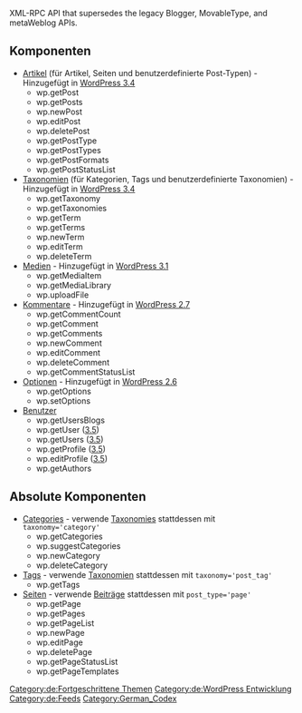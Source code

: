 {{Languages|
{{en|XML-RPC WordPress API}}
{{de|XML-RPC WordPress API}}
{{hr|XML-RPC WordPress API}}
{{zh-cn|XML-RPC WordPress API}}
}}

XML-RPC API that supersedes the legacy Blogger, MovableType, and metaWeblog APIs.

== Komponenten ==

* [[XML-RPC WordPress API/Posts|Artikel]] (für Artikel, Seiten und benutzerdefinierte Post-Typen) - Hinzugefügt in [[Version 3.4|WordPress 3.4]]
** wp.getPost
** wp.getPosts
** wp.newPost
** wp.editPost
** wp.deletePost
** wp.getPostType
** wp.getPostTypes
** wp.getPostFormats
** wp.getPostStatusList
* [[XML-RPC WordPress API/Taxonomies|Taxonomien]] (für Kategorien, Tags und benutzerdefinierte Taxonomien) - Hinzugefügt in [[Version 3.4|WordPress 3.4]]
** wp.getTaxonomy
** wp.getTaxonomies
** wp.getTerm
** wp.getTerms
** wp.newTerm
** wp.editTerm
** wp.deleteTerm
* [[XML-RPC WordPress API/Media|Medien]] - Hinzugefügt in [[Version 3.1|WordPress 3.1]]
** wp.getMediaItem
** wp.getMediaLibrary
** wp.uploadFile
* [[XML-RPC WordPress API/Comments|Kommentare]] - Hinzugefügt in [[Version 2.7|WordPress 2.7]]
** wp.getCommentCount
** wp.getComment
** wp.getComments
** wp.newComment
** wp.editComment
** wp.deleteComment
** wp.getCommentStatusList
* [[XML-RPC WordPress API/Options|Optionen]] - Hinzugefügt in [[Version 2.6|WordPress 2.6]]
** wp.getOptions
** wp.setOptions
* [[XML-RPC WordPress API/Users|Benutzer]]
** wp.getUsersBlogs
** wp.getUser ([[Version 3.5|3.5]])
** wp.getUsers ([[Version 3.5|3.5]])
** wp.getProfile ([[Version 3.5|3.5]])
** wp.editProfile ([[Version 3.5|3.5]])
** wp.getAuthors

== Absolute Komponenten ==

* [[XML-RPC WordPress API/Categories & Tags|Categories]] - verwende [[XML-RPC WordPress API/Taxonomies|Taxonomies]] stattdessen mit <tt>taxonomy='category'</tt>
** wp.getCategories
** wp.suggestCategories
** wp.newCategory
** wp.deleteCategory
* [[XML-RPC WordPress API/Categories & Tags#wp.getTags|Tags]] - verwende [[XML-RPC WordPress API/Taxonomies|Taxonomien]] stattdessen mit <tt>taxonomy='post_tag'</tt>
** wp.getTags
* [[XML-RPC WordPress API/Pages|Seiten]] - verwende [[XML-RPC WordPress API/Posts|Beiträge]] stattdessen mit <tt>post_type='page'</tt>
** wp.getPage
** wp.getPages
** wp.getPageList
** wp.newPage
** wp.editPage
** wp.deletePage
** wp.getPageStatusList
** wp.getPageTemplates

[[Category:de:Fortgeschrittene Themen]]
[[Category:de:WordPress Entwicklung]]
[[Category:de:Feeds]]
[[Category:German_Codex]]